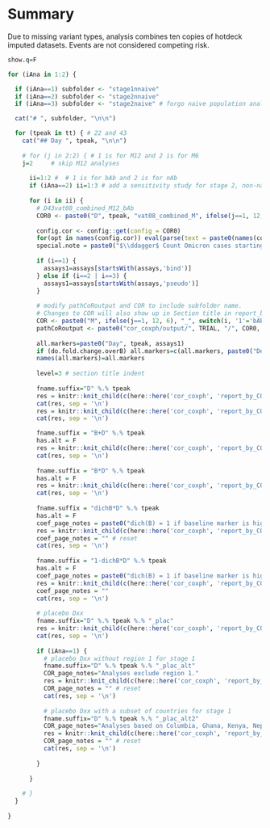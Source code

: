 # Summary

Due to missing variant types, analysis combines ten copies of hotdeck imputed datasets. Events are not considered competing risk.



```r

show.q=F

for (iAna in 1:2) {

  if (iAna==1) subfolder <- "stage1nnaive"
  if (iAna==2) subfolder <- "stage2nnaive"
  if (iAna==3) subfolder <- "stage2naive" # forgo naive population analysis

  cat("# ", subfolder, "\n\n")

  for (tpeak in tt) { # 22 and 43
    cat("## Day ", tpeak, "\n\n")
    
    # for (j in 2:2) { # 1 is for M12 and 2 is for M6
    j=2     # skip M12 analyses
    
      ii=1:2 #  # 1 is for bAb and 2 is for nAb 
      if (iAna==2) ii=1:3 # add a sensitivity study for stage 2, non-naive, nAb
      
      for (i in ii) {
        # D43vat08_combined_M12_bAb
        COR0 <- paste0("D", tpeak, "vat08_combined_M", ifelse(j==1, 12, 6), "_", switch(i, '1'='bAb', '2'='nAb', '3'='st2.nAb.sen'))
        
        config.cor <- config::get(config = COR0)
        for(opt in names(config.cor)) eval(parse(text = paste0(names(config.cor[opt])," <- config.cor[[opt]]")))
        special.note = paste0("$\\ddagger$ Count Omicron cases starting 7 days post Day ", tpeak, ".")
        
        if (i==1) {
          assays1=assays[startsWith(assays,'bind')]
        } else if (i==2 | i==3) {
          assays1=assays[startsWith(assays,'pseudo')]
        }
    
        # modify pathCoRoutput and COR to include subfolder name. 
        # Changes to COR will also show up in Section title in report_by_COR.Rmd
        COR <- paste0("M", ifelse(j==1, 12, 6), "_", switch(i, '1'='bAb', '2'='nAb', '3'='st2.nAb.sen'))
        pathCoRoutput <- paste0("cor_coxph/output/", TRIAL, "/", COR0, "/", subfolder)
      
        all.markers=paste0("Day", tpeak, assays1)
        if (do.fold.change.overB) all.markers=c(all.markers, paste0("Delta", tpeak, "overB", assays1))
        names(all.markers)=all.markers
      
        level=3 # section title indent
        
        fname.suffix="D" %.% tpeak
        res = knitr::knit_child(c(here::here('cor_coxph', 'report_by_COR.Rmd')), quiet = TRUE)
        cat(res, sep = '\n')
        res = knitr::knit_child(c(here::here('cor_coxph', 'report_by_COR_tertilecurves.Rmd')), quiet = TRUE)
        cat(res, sep = '\n')

        fname.suffix = "B+D" %.% tpeak
        has.alt = F
        res = knitr::knit_child(c(here::here('cor_coxph', 'report_by_COR_coef.Rmd')), quiet = TRUE)
        cat(res, sep = '\n')
        
        fname.suffix = "B*D" %.% tpeak
        has.alt = F
        res = knitr::knit_child(c(here::here('cor_coxph', 'report_by_COR_coef.Rmd')), quiet = TRUE)
        cat(res, sep = '\n')
        
        fname.suffix = "dichB*D" %.% tpeak
        has.alt = F
        coef_page_notes = paste0("dich(B) = 1 if baseline marker is high, 0 if baseline marker is low; thus the second parameter is the effect of the continuous marker in the low baseline group. The cutpoint is set to the weighted median unless the negative response rate at baseline exceeds 40% or more than 40% of the values are above the Upper Limit of Quantification (ULOQ). In these cases, the cutpoint is adjusted to the detection limit or ULOQ, respectively. Cutpoints (on the log10 scale): ", concatList(paste0("\\input{", pathCoRoutput, "/dichcutpoints_B", assays1, ".txt}"), sep=", "), ".")
        res = knitr::knit_child(c(here::here('cor_coxph', 'report_by_COR_coef.Rmd')), quiet = TRUE)
        coef_page_notes = "" # reset 
        cat(res, sep = '\n')
        
        fname.suffix = "1-dichB*D" %.% tpeak
        has.alt = F
        coef_page_notes = paste0("dich(B) = 1 if baseline marker is high, 0 if baseline marker is low; thus the second parameter is the effect of the continuous marker in the high baseline group. The cutpooint is set to the weighted median unless the negative response rate at baseline exceeds 40% or more than 40% of the values are above the Upper Limit of Quantification (ULOQ). In these cases, the cutpoint is adjusted to the detection limit or ULOQ, respectively. Cutpoints (on the log10 scale): ", concatList(paste0("\\input{", pathCoRoutput, "/dichcutpoints_B", assays1, ".txt}"), sep=", "), ".")
        res = knitr::knit_child(c(here::here('cor_coxph', 'report_by_COR_coef.Rmd')), quiet = TRUE)
        coef_page_notes = ""
        cat(res, sep = '\n')
        
        # placebo Dxx
        fname.suffix="D" %.% tpeak %.% "_plac"
        res = knitr::knit_child(c(here::here('cor_coxph', 'report_by_COR.Rmd')), quiet = TRUE)
        cat(res, sep = '\n')
        
        if (iAna==1) {
          # placebo Dxx without region 1 for stage 1
          fname.suffix="D" %.% tpeak %.% "_plac_alt"
          COR_page_notes="Analyses exclude region 1."
          res = knitr::knit_child(c(here::here('cor_coxph', 'report_by_COR.Rmd')), quiet = TRUE)
          COR_page_notes = "" # reset 
          cat(res, sep = '\n')
          
          # placebo Dxx with a subset of countries for stage 1
          fname.suffix="D" %.% tpeak %.% "_plac_alt2"
          COR_page_notes="Analyses based on Columbia, Ghana, Kenya, Nepal, India only."
          res = knitr::knit_child(c(here::here('cor_coxph', 'report_by_COR.Rmd')), quiet = TRUE)
          COR_page_notes = "" # reset 
          cat(res, sep = '\n')
          
        }
        
      }
      
    # }
  }
  
}
```
